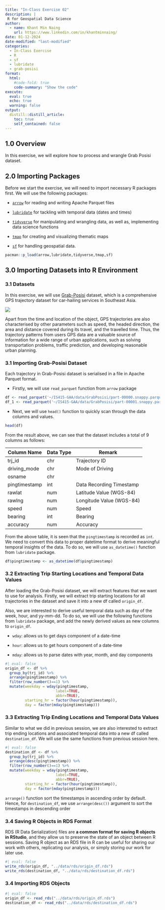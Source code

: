 ```yaml
---
title: "In-Class Exercise 02"
description: |
 R for Geospatial Data Science
author:
  - name: Khant Min Naing
    url: https://www.linkedin.com/in/khantminnaing/
date: 01-12-2024
date-modified: "last-modified"
categories:
  - In-Class Exercise
  - R
  - sf
  - lubridate
  - grab-posisi
format:
  html:  
    #code-fold: true
    code-summary: "Show the code"
execute: 
  eval: true
  echo: true
  warning: false
output:
  distill::distill_article:
    toc: true
    self_contained: false
---
```


## 1.0 Overview

In this exercise, we will explore how to process and wrangle Grab Posisi dataset.

## 2.0 Importing Packages

Before we start the exercise, we will need to import necessary R packages first. We will use the following packages:

-   [`arrow`](https://arrow.apache.org/docs/r/) for reading and writing Apache Parquet files

-   [`lubridate`](https://lubridate.tidyverse.org/) for tackling with temporal data (dates and times)

-   [`tidyverse`](https://www.tidyverse.org/) for manipulating and wrangling data, as well as, implementing data science functions

-   [`tmap`](https://cran.r-project.org/web/packages/tmap/vignettes/tmap-getstarted.html) for creating and visualizing thematic maps

-   [`sf`](https://r-spatial.github.io/sf/) for handling geospatial data.

```r
pacman::p_load(arrow,lubridate,tidyverse,tmap,sf)
```

## 3.0 Importing Datasets into R Environment

### 3.1 Datasets

In this exercise, we will use [Grab-Posisi](https://engineering.grab.com/grab-posisi) dataset, which is a comprehensive GPS trajectory dataset for car-hailing services in Southeast Asia.

![](images/grab%20posisi.png)

Apart from the time and location of the object, GPS trajectories are also characterised by other parameters such as speed, the headed direction, the area and distance covered during its travel, and the travelled time. Thus, the trajectory patterns from users GPS data are a valuable source of information for a wide range of urban applications, such as solving transportation problems, traffic prediction, and developing reasonable urban planning.

### 3.1 Importing Grab-Posisi Dataset

Each trajectory in Grab-Posisi dataset is serialised in a file in Apache Parquet format.

-   Firstly, we will use `read_parquet` function from `arrow` package

```r
df <- read_parquet('~/IS415-GAA/data/GrabPosisi/part-00000.snappy.parquet')
df_1 <- read_parquet('~/IS415-GAA/data/GrabPosisi/part-00001.snappy.parquet')
```

-   Next, we will use `head()` function to quickly scan through the data columns and values.

```r
head(df)
```

From the result above, we can see that the dataset includes a total of 9 columns as follows:

| Column Name   | Data Type | Remark                   |
|---------------|-----------|--------------------------|
| trj_id        | chr       | Trajectory ID            |
| driving_mode  | chr       | Mode of Driving          |
| osname        | chr       |                          |
| pingtimestamp | int       | Data Recording Timestamp |
| rawlat        | num       | Latitude Value (WGS-84)  |
| rawlng        | num       | Longitude Value (WGS-84) |
| speed         | num       | Speed                    |
| bearing       | int       | Bearing                  |
| accuracy      | num       | Accuracy                 |

From the above table, it is seen that the `pingtimestamp` is recorded as `int`. We need to convert this data to proper datetime format to derive meaningful temporal insights of the data. To do so, we will use `as_datetime()` function from `lubridate` package.

```r
df$pingtimestamp <- as_datetime(df$pingtimestamp)
```

### 3.2 Extracting Trip Starting Locations and Temporal Data Values

After loading the Grab-Posisi dataset, we will extract features that we want to use for analysis. Firstly, we will extract trip starting locations for all trajectories in the dataset and save it into a new df called `origin_df`.

Also, we are interested to derive useful temporal data such as day of the week, hour, and yy-mm-dd. To do so, we will use the following functions from `lubridate` package, and add the newly derived values as new columns to `origin_df`.

-   `wday`: allows us to get days component of a date-time

-   `hour`: allows us to get hours component of a date-time

-   `mday`: allows us to parse dates with year, month, and day components

```r
#| eval: false
origin_df <- df %>%
  group_by(trj_id) %>%
  arrange(pingtimestamp) %>%
  filter(row_number()==1) %>% 
  mutate(weekday = wday(pingtimestamp,
                       label=TRUE,
                       abbr=TRUE),
         starting_hr = factor(hour(pingtimestamp)),
         day = factor(mday(pingtimestamp)))
```

### 3.3 Extracting Trip Ending Locations and Temporal Data Values

Similar to what we did in previous session, we are also interested to extract trip ending locations and associated temporal data into a new df called `destination_df`. We will use the same functions from previous session here.

```r
#| eval: false
destination_df <- df %>%
  group_by(trj_id) %>%
  arrange(desc(pingtimestamp)) %>%
  filter(row_number()==1) %>% 
  mutate(weekday = wday(pingtimestamp,
                       label=TRUE,
                       abbr=TRUE),
         starting_hr = factor(hour(pingtimestamp)),
         day = factor(mday(pingtimestamp)))
```

::: {.callout-warning title="Reflection"}
`arrange()` function sort the timestamps in ascending order by default. Hence, for `destination_df`, we use `arrange(desc())` argument to sort the timestamps in descending order
:::

### 3.4 Saving R Objects in RDS Format

RDS (R Data Serialization) files are **a common format for saving R objects in RStudio**, and they allow us to preserve the state of an object between R sessions. Saving R object as an RDS file in R can be useful for sharing our work with others, replicating our analysis, or simply storing our work for later use.

```r
#| eval: false
write_rds(origin_df, "../data/rds/origin_df.rds")
write_rds(destination_df, "../data/rds/destination_df.rds")
```

### 3.4 Importing RDS Objects

```r
#| eval: false
origin_df <- read_rds("../data/rds/origin_df.rds")
destination_df <- read_rds("../data/rds/destination_df.rds")
```

